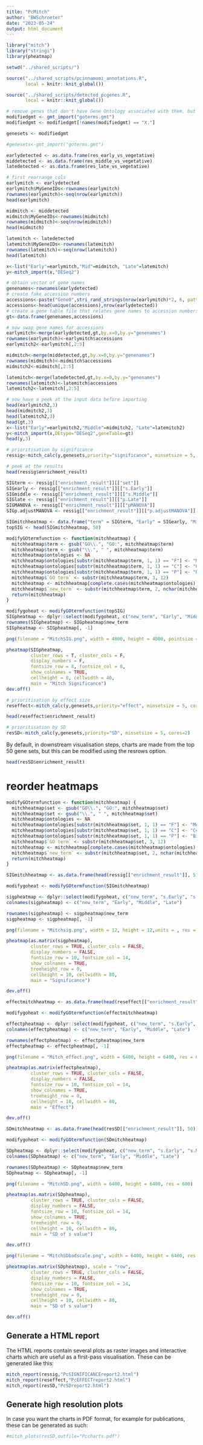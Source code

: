 ```yaml
---
title: "PcMitch"
author: "BWSchroeter"
date: "2023-05-24"
output: html_document
---
```


```r
library("mitch")
library("stringi")
library(pheatmap)
```

```r
setwd("../shared_scripts/")

source("../shared_scripts/pcinnamomi_annotations.R", 
       local = knitr::knit_global())

source("../shared_scripts/detected_pcgenes.R", 
       local = knitr::knit_global())
```

```r
# remove genes that don't have Gene Ontology associated with them, but added to X.
modifiedgmt <- gmt_import("goterms.gmt")
modifiedgmt <- modifiedgmt[!names(modifiedgmt) == "X."]

genesets <- modifiedgmt

#genesets<-gmt_import("goterms.gmt")

earlydetected <- as.data.frame(res_early_vs_vegetative)
middetected <- as.data.frame(res_middle_vs_vegetative)
latedetected <- as.data.frame(res_late_vs_vegetative)

```

```r
# first rearrange cols
earlymitch <- earlydetected
earlymitch$MyGeneIDs<-rownames(earlymitch)
rownames(earlymitch)<-seq(nrow(earlymitch))
head(earlymitch)

midmitch <- middetected
midmitch$MyGeneIDs<-rownames(midmitch)
rownames(midmitch)<-seq(nrow(midmitch))
head(midmitch)

latemitch <- latedetected
latemitch$MyGeneIDs<-rownames(latemitch)
rownames(latemitch)<-seq(nrow(latemitch))
head(latemitch)

x<-list("Early"=earlymitch,"Mid"=midmitch, "Late"=latemitch)
y<-mitch_import(x,"DESeq2")

```

```r
# obtain vector of gene names
genenames<-rownames(earlydetected)
# create fake accession numbers
accessions<-paste("Gene0",stri_rand_strings(nrow(earlymitch)*2, 6, pattern = "[0-9]"),sep="")
accessions<-head(unique(accessions),nrow(earlydetected))
# create a gene table file that relates gene names to accession numbers
gt<-data.frame(genenames,accessions)

# now swap gene names for accessions
earlymitch<-merge(earlydetected,gt,by.x=0,by.y="genenames")
rownames(earlymitch)<-earlymitch$accessions
earlymitch2<-earlymitch[,2:5]

midmitch<-merge(middetected,gt,by.x=0,by.y="genenames")
rownames(midmitch)<-midmitch$accessions
midmitch2<-midmitch[,2:5]

latemitch<-merge(latedetected,gt,by.x=0,by.y="genenames")
rownames(latemitch)<-latemitch$accessions
latemitch2<-latemitch[,2:5]

# now have a peek at the input data before importing
head(earlymitch2,3)
head(midmitch2,3)
head(latemitch2,3)
head(gt,3)
x<-list("Early"=earlymitch2,"Middle"=midmitch2, "Late"=latemitch2)
y<-mitch_import(x,DEtype="DESeq2",geneTable=gt)
head(y,3)
```

```r
# prioritisation by significance
ressig<-mitch_calc(y,genesets,priority="significance", minsetsize = 5, cores=2)
```

```r
# peek at the results
head(ressig$enrichment_result)
```

```r
SIGterm <- ressig[["enrichment_result"]][["set"]]
SIGearly <- ressig[["enrichment_result"]][["s.Early"]]
SIGmiddle <- ressig[["enrichment_result"]][["s.Middle"]]
SIGlate <- ressig[["enrichment_result"]][["p.Late"]]
SIGMANOVA <- ressig[["enrichment_result"]][["pMANOVA"]]
SIGp.adjustMANOVA <- ressig[["enrichment_result"]][["p.adjustMANOVA"]]

SIGmitchheatmap <- data.frame("term" = SIGterm, "Early" = SIGearly, "Middle" = SIGmiddle, "Late" = SIGlate,"MANOVA" = SIGMANOVA, "p.adjustMANOVA" = SIGp.adjustMANOVA)
topSIG <- head(SIGmitchheatmap, 50)

modifyGOtermfunction <- function(mitchheatmap) {
  mitchheatmap$term <- gsub("GO\\.", "GO:", mitchheatmap$term)
  mitchheatmap$term <- gsub("\\.", " ", mitchheatmap$term)
  mitchheatmap$ontologies <- NA
  mitchheatmap$ontologies[substr(mitchheatmap$term, 1, 1) == "F"] <- "Molecular function"
  mitchheatmap$ontologies[substr(mitchheatmap$term, 1, 1) == "C"] <- "Cellular component"
  mitchheatmap$ontologies[substr(mitchheatmap$term, 1, 1) == "P"] <- "Biological process"
  mitchheatmap$`GO term` <- substr(mitchheatmap$term, 3, 12)
  mitchheatmap <- mitchheatmap[complete.cases(mitchheatmap$ontologies), ]
  mitchheatmap$`new_term` <- substr(mitchheatmap$term, 2, nchar(mitchheatmap$term))
  return(mitchheatmap)
}

modifygoheat <- modifyGOtermfunction(topSIG)
SIGpheatmap <- dplyr::select(modifygoheat, c("new_term", "Early", "Middle", "Late"))
rownames(SIGpheatmap) <- SIGpheatmap$new_term
SIGpheatmap <- SIGpheatmap[, -1]

png(filename = "MitchSIG.png", width = 4800, height = 4800, pointsize = 10, res = 600)

pheatmap(SIGpheatmap, 
         cluster_rows = T, cluster_cols = F,
         display_numbers = F, 
         fontsize_row = 8, fontsize_col = 8, 
         show_colnames = TRUE,
         cellheight = 8, cellwidth = 40,
         main = "Mitch Significance")
dev.off()

```


```r
# prioritisation by effect size
reseffect<-mitch_calc(y,genesets,priority="effect", minsetsize = 5, cores=2)
```

```r
head(reseffect$enrichment_result)
```




```r
# prioritisation by SD
resSD<-mitch_calc(y,genesets,priority="SD", minsetsize = 5, cores=2)
```

By default, in downstream visualisation steps, charts are made from the top 50 gene sets, but this can be 
modified using the resrows option.

```r
head(resSD$enrichment_result)
```

# reorder heatmaps 

```r
modifyGOtermfunction <- function(mitchheatmap) {
  mitchheatmap$set <- gsub("GO\\.", "GO:", mitchheatmap$set)
  mitchheatmap$set <- gsub("\\.", " ", mitchheatmap$set)
  mitchheatmap$ontologies <- NA
  mitchheatmap$ontologies[substr(mitchheatmap$set, 1, 1) == "F"] <- "Molecular function"
  mitchheatmap$ontologies[substr(mitchheatmap$set, 1, 1) == "C"] <- "Cellular component"
  mitchheatmap$ontologies[substr(mitchheatmap$set, 1, 1) == "P"] <- "Biological process"
  mitchheatmap$`GO term` <- substr(mitchheatmap$set, 3, 12)
  mitchheatmap <- mitchheatmap[complete.cases(mitchheatmap$ontologies), ]
  mitchheatmap$`new_term` <- substr(mitchheatmap$set, 2, nchar(mitchheatmap$set))
  return(mitchheatmap)
}
```


```r
SIGmitchheatmap <- as.data.frame(head(ressig[["enrichment_result"]], 51))

modifygoheat <- modifyGOtermfunction(SIGmitchheatmap)

sigpheatmap <- dplyr::select(modifygoheat, c("new_term", "s.Early", "s.Middle", "s.Late"))
colnames(sigpheatmap) <- c("new_term", "Early", "Middle", "Late")

rownames(sigpheatmap) <- sigpheatmap$new_term
sigpheatmap <- sigpheatmap[, -1]

png(filename = "Mitchsig.png", width = 12, height = 12,units = , res = 600)

pheatmap(as.matrix(sigpheatmap),  
         cluster_rows = TRUE, cluster_cols = FALSE,
         display_numbers = FALSE, 
         fontsize_row = 10, fontsize_col = 14, 
         show_colnames = TRUE,
         treeheight_row = 0,
         cellheight = 10, cellwidth = 80,
         main = "Significance")

dev.off()

```

```r
effectmitchheatmap <- as.data.frame(head(reseffect[["enrichment_result"]], 50))

modifygoheat <- modifyGOtermfunction(effectmitchheatmap)

effectpheatmap <- dplyr::select(modifygoheat, c("new_term", "s.Early", "s.Middle", "s.Late"))
colnames(effectpheatmap) <- c("new_term", "Early", "Middle", "Late")

rownames(effectpheatmap) <- effectpheatmap$new_term
effectpheatmap <- effectpheatmap[, -1]

png(filename = "Mitch_effect.png", width = 6400, height = 6400, res = 600)

pheatmap(as.matrix(effectpheatmap),  
         cluster_rows = TRUE, cluster_cols = FALSE,
         display_numbers = FALSE, 
         fontsize_row = 10, fontsize_col = 14, 
         show_colnames = TRUE,
         treeheight_row = 0,
         cellheight = 10, cellwidth = 80,
         main = "Effect")

dev.off()

```

```r
SDmitchheatmap <- as.data.frame(head(resSD[["enrichment_result"]], 50))

modifygoheat <- modifyGOtermfunction(SDmitchheatmap)

SDpheatmap <- dplyr::select(modifygoheat, c("new_term", "s.Early", "s.Middle", "s.Late"))
colnames(SDpheatmap) <- c("new_term", "Early", "Middle", "Late")

rownames(SDpheatmap) <- SDpheatmap$new_term
SDpheatmap <- SDpheatmap[, -1]

png(filename = "MitchSD.png", width = 6400, height = 6400, res = 600)

pheatmap(as.matrix(SDpheatmap),    
         cluster_rows = TRUE, cluster_cols = FALSE,
         display_numbers = FALSE, 
         fontsize_row = 10, fontsize_col = 14, 
         show_colnames = TRUE,
         treeheight_row = 0,
         cellheight = 10, cellwidth = 80,
         main = "SD of s value")

dev.off()

png(filename = "MitchSDbadscale.png", width = 6400, height = 6400, res = 600)

pheatmap(as.matrix(SDpheatmap), scale = "row",   
         cluster_rows = TRUE, cluster_cols = FALSE,
         display_numbers = FALSE, 
         fontsize_row = 10, fontsize_col = 14, 
         show_colnames = TRUE,
         treeheight_row = 0,
         cellheight = 10, cellwidth = 80,
         main = "SD of s value")

dev.off()
```

## Generate a HTML report
The HTML reports contain several plots as raster images and interactive charts
which are useful as a first-pass visualisation. These can be generated like
this:

```r
mitch_report(ressig,"PcSIGNIFICANCEreport2.html")
mitch_report(reseffect,"PcEFFECTreport2.html")
mitch_report(resSD,"PcSDreport2.html")

```

## Generate high resolution plots
In case you want the charts in PDF format, for example for publications, these
can be generated as such:

```r
#mitch_plots(resSD,outfile="Pccharts.pdf")
```






